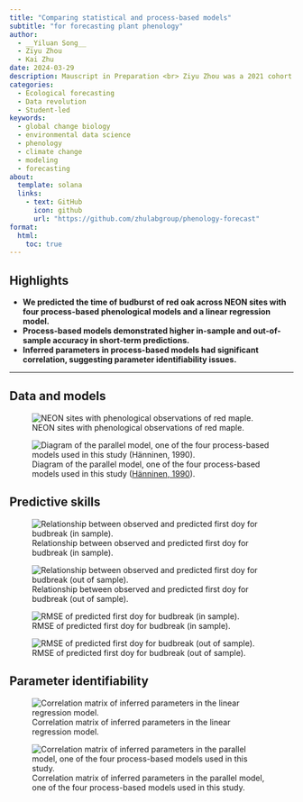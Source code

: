 ```yaml
---
title: "Comparing statistical and process-based models"
subtitle: "for forecasting plant phenology"
author:
  - __Yiluan Song__
  - Ziyu Zhou
  - Kai Zhu
date: 2024-03-29
description: Mauscript in Preparation <br> Ziyu Zhou was a 2021 cohort undergraduate student at the University of Michigan.
categories:
  - Ecological forecasting
  - Data revolution
  - Student-led
keywords:
  - global change biology
  - environmental data science
  - phenology
  - climate change
  - modeling
  - forecasting
about:
  template: solana
  links:
    - text: GitHub
      icon: github
      url: "https://github.com/zhulabgroup/phenology-forecast"
format:
  html:
    toc: true
---
```


## Highlights

- **We predicted the time of budburst of red oak across NEON sites with four process-based phenological models and a linear regression model.**
- **Process-based models demonstrated higher in-sample and out-of-sample accuracy in short-term predictions.**
- **Inferred parameters in process-based models had significant correlation, suggesting parameter identifiability issues.**

---

## Data and models

![NEON sites with phenological observations of red maple.](1.png)

![Diagram of the parallel model, one of the four process-based models used in this study ([Hänninen, 1990](https://www.silvafennica.fi/article/7660)).](2.png)

## Predictive skills

![Relationship between observed and predicted first doy for budbreak (in sample).](3.png)

![Relationship between observed and predicted first doy for budbreak (out of sample).](4.png)

![RMSE of predicted first doy for budbreak (in sample).](5.png)

![RMSE of predicted first doy for budbreak (out of sample).](6.png)

## Parameter identifiability

![Correlation matrix of inferred parameters in the linear regression model.](7.png)

![Correlation matrix of inferred parameters in the parallel model, one of the four process-based models used in this study.](8.png)
